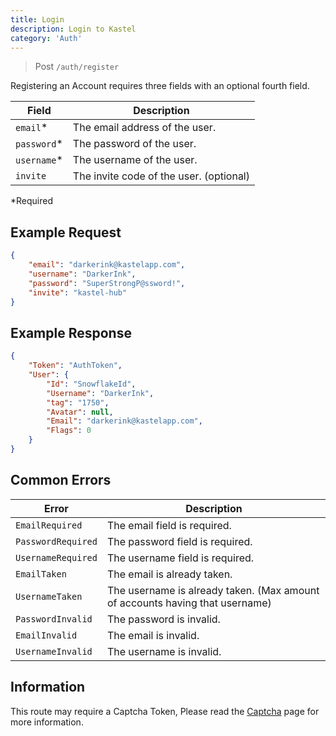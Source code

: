 ```yaml
---
title: Login
description: Login to Kastel
category: 'Auth'
---
```


>Post `/auth/register`

Registering an Account requires three fields with an optional fourth field.

| Field | Description |
| --- | --- |
| `email`* | The email address of the user. |
| `password`* | The password of the user. |
| `username`* | The username of the user. |
| `invite` | The invite code of the user. (optional) |

*Required


## Example Request

```json
{
    "email": "darkerink@kastelapp.com",
    "username": "DarkerInk",
    "password": "SuperStrongP@ssword!",
    "invite": "kastel-hub"
}
```

## Example Response

```json
{
    "Token": "AuthToken",
    "User": {
        "Id": "SnowflakeId",
        "Username": "DarkerInk",
        "tag": "1750",
        "Avatar": null,
        "Email": "darkerink@kastelapp.com",
        "Flags": 0
    }
}
```

## Common Errors

| Error | Description |
| --- | --- |
| `EmailRequired` | The email field is required. |
| `PasswordRequired` | The password field is required. |
| `UsernameRequired` | The username field is required. |
| `EmailTaken` | The email is already taken. |
| `UsernameTaken` | The username is already taken. (Max amount of accounts having that username) |
| `PasswordInvalid` | The password is invalid. |
| `EmailInvalid` | The email is invalid. |
| `UsernameInvalid` | The username is invalid. |

## Information

This route may require a Captcha Token, Please read the [Captcha](/developers/captcha) page for more information.